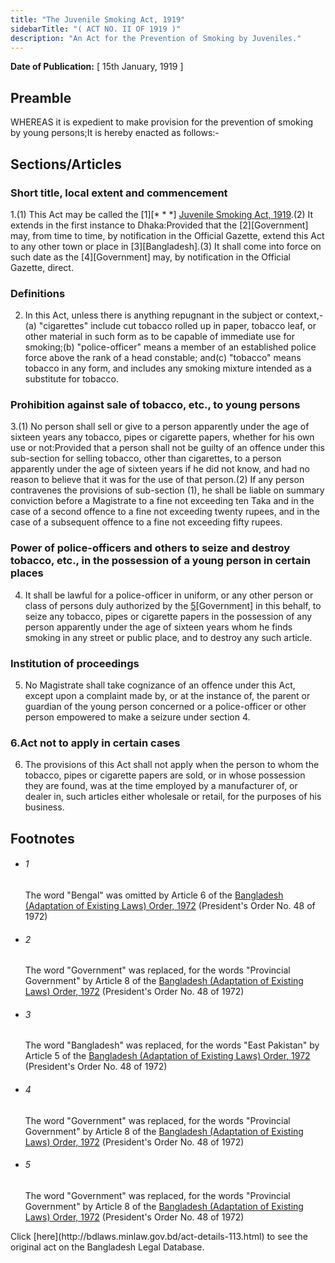 ```yaml
---
title: "The Juvenile Smoking Act, 1919"
sidebarTitle: "( ACT NO. II OF 1919 )"
description: "An Act for the Prevention of Smoking by Juveniles."
---
```


**Date of Publication:** [ 15th January, 1919 ]

## Preamble

WHEREAS it is expedient to make provision for the prevention of smoking by young persons;It is hereby enacted as follows:-

## Sections/Articles

### Short title, local extent and commencement

1.(1) This Act may be called the [1][\* \* \*] [Juvenile Smoking Act, 1919](/act-113.html "Juvenile Smoking Act, 1919").(2) It extends in the first instance to Dhaka:Provided that the [2][Government] may, from time to time, by notification in the Official Gazette, extend this Act to any other town or place in [3][Bangladesh].(3) It shall come into force on such date as the [4][Government] may, by notification in the Official Gazette, direct.

### Definitions

2. In this Act, unless there is anything repugnant in the subject or context,-(a) "cigarettes" include cut tobacco rolled up in paper, tobacco leaf, or other material in such form as to be capable of immediate use for smoking;(b) "police-officer" means a member of an established police force above the rank of a head constable; and(c) "tobacco" means tobacco in any form, and includes any smoking mixture intended as a substitute for tobacco.

### Prohibition against sale of tobacco, etc., to young persons

3.(1) No person shall sell or give to a person apparently under the age of sixteen years any tobacco, pipes or cigarette papers, whether for his own use or not:Provided that a person shall not be guilty of an offence under this sub-section for selling tobacco, other than cigarettes, to a person apparently under the age of sixteen years if he did not know, and had no reason to believe that it was for the use of that person.(2) If any person contravenes the provisions of sub-section (1), he shall be liable on summary conviction before a Magistrate to a fine not exceeding ten Taka and in the case of a second offence to a fine not exceeding twenty rupees, and in the case of a subsequent offence to a fine not exceeding fifty rupees.

### Power of police-officers and others to seize and destroy tobacco, etc., in the possession of a young person in certain places

4. It shall be lawful for a police-officer in uniform, or any other person or class of persons duly authorized by the [5](1)[Government] in this behalf, to seize any tobacco, pipes or cigarette papers in the possession of any person apparently under the age of sixteen years whom he finds smoking in any street or public place, and to destroy any such article.

### Institution of proceedings

5. No Magistrate shall take cognizance of an offence under this Act, except upon a complaint made by, or at the instance of, the parent or guardian of the young person concerned or a police-officer or other person empowered to make a seizure under section 4.

### 6.Act not to apply in certain cases

6. The provisions of this Act shall not apply when the person to whom the tobacco, pipes or cigarette papers are sold, or in whose possession they are found, was at the time employed by a manufacturer of, or dealer in, such articles either wholesale or retail, for the purposes of his business.

## Footnotes

- ###### 1

  The word "Bengal" was omitted by Article 6 of the [Bangladesh (Adaptation of Existing Laws) Order, 1972](/act-388.html "Bangladesh (Adaptation of Existing Laws) Order, 1972 ") (President's Order No. 48 of 1972)

- ###### 2

  The word "Government" was replaced, for the words "Provincial Government" by Article 8 of the [Bangladesh (Adaptation of Existing Laws) Order, 1972](/act-388.html "Bangladesh (Adaptation of Existing Laws) Order, 1972 ") (President's Order No. 48 of 1972)

- ###### 3

  The word "Bangladesh" was replaced, for the words "East Pakistan" by Article 5 of the [Bangladesh (Adaptation of Existing Laws) Order, 1972](/act-388.html "Bangladesh (Adaptation of Existing Laws) Order, 1972 ") (President's Order No. 48 of 1972)

- ###### 4

  The word "Government" was replaced, for the words "Provincial Government" by Article 8 of the [Bangladesh (Adaptation of Existing Laws) Order, 1972](/act-388.html "Bangladesh (Adaptation of Existing Laws) Order, 1972 ") (President's Order No. 48 of 1972)

- ###### 5

  The word "Government" was replaced, for the words "Provincial Government" by Article 8 of the [Bangladesh (Adaptation of Existing Laws) Order, 1972](/act-388.html "Bangladesh (Adaptation of Existing Laws) Order, 1972 ") (President's Order No. 48 of 1972)

<Note>
  Click [here](http://bdlaws.minlaw.gov.bd/act-details-113.html) to see the original act on the Bangladesh Legal Database.
</Note>
